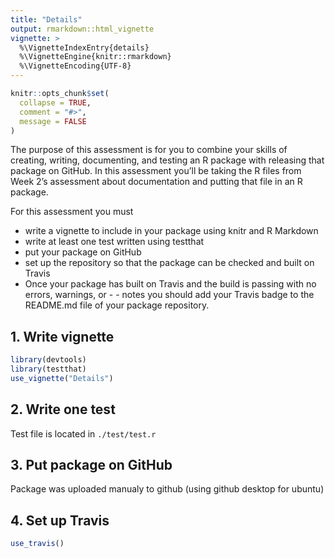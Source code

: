 ```yaml
---
title: "Details"
output: rmarkdown::html_vignette
vignette: >
  %\VignetteIndexEntry{details}
  %\VignetteEngine{knitr::rmarkdown}
  %\VignetteEncoding{UTF-8}
---
```


```r
knitr::opts_chunk$set(
  collapse = TRUE,
  comment = "#>",
  message = FALSE
)
```


The purpose of this assessment is for you to combine your skills of creating, writing, documenting, and testing an R package with releasing that package on GitHub. In this assessment you'll be taking the R files from Week 2's assessment about documentation and putting that file in an R package. 

For this assessment you must

 - write a vignette to include in your package using knitr and R Markdown
 - write at least one test written using testthat
 - put your package on GitHub
 - set up the repository so that the package can be checked and built on Travis
 - Once your package has built on Travis and the build is passing with no errors, warnings, or -  - notes you should add your Travis badge to the README.md file of your package repository.

## 1. Write vignette
```r
library(devtools)
library(testthat)
use_vignette("Details")
```

## 2. Write one test
Test file is located in `./test/test.r`

## 3. Put package on GitHub
Package was uploaded manualy to github (using github desktop for ubuntu)

## 4. Set up Travis

```r
use_travis()
```

